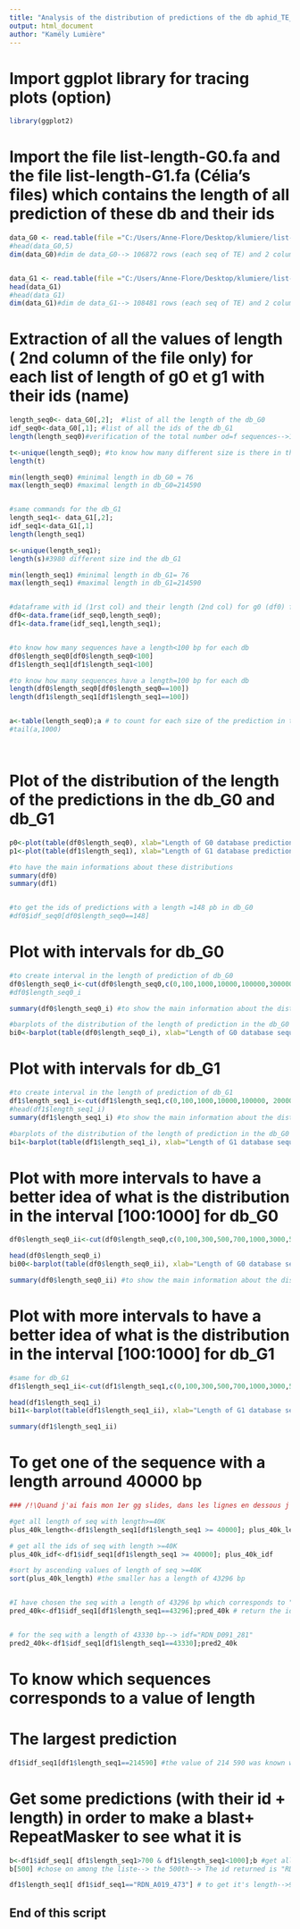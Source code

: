 ---
title: "Analysis of the distribution of predictions of the db aphid_TE_db_G0.db and aphid_TE_db_G1.db length"
output: html_document
author: "Kamély Lumière"
---



# Import ggplot library for tracing plots (option)

```{r}
library(ggplot2)
```



# Import the file list-length-G0.fa and the file list-length-G1.fa (Célia's files) which contains the length of all prediction of these db and their ids
```{r }

data_G0 <- read.table(file ="C:/Users/Anne-Flore/Desktop/klumiere/list-length_G0.txt", header = TRUE) #read the file from the path in our computer
#head(data_G0,5)
dim(data_G0)#dim de data_G0--> 106872 rows (each seq of TE) and 2 columns (id/length)


data_G1 <- read.table(file ="C:/Users/Anne-Flore/Desktop/klumiere/list-length_G1.txt", header = TRUE)
head(data_G1)
#head(data_G1)
dim(data_G1)#dim de data_G1--> 108481 rows (each seq of TE) and 2 columns (name=id/length)

```


# Extraction of all the values of length ( 2nd column of the file only) for each list of length of g0 et g1 with their ids (name)


```{r}

length_seq0<- data_G0[,2];  #list of all the length of the db_G0
idf_seq0<-data_G0[,1]; #list of all the ids of the db_G1
length(length_seq0)#verification of the total number od=f sequences-->106 872

t<-unique(length_seq0); #to know how many different size is there in the db_G0:3946
length(t)

min(length_seq0) #minimal length in db_G0 = 76
max(length_seq0) #maximal length in db_G0=214590


#same commands for the db_G1
length_seq1<- data_G1[,2]; 
idf_seq1<-data_G1[,1]
length(length_seq1)

s<-unique(length_seq1);
length(s)#3980 different size ind the db_G1

min(length_seq1) #minimal length in db_G1= 76
max(length_seq1) #maximal length in db_G1=214590


#dataframe with id (1rst col) and their length (2nd col) for g0 (df0) for db_G0 and db_G1
df0<-data.frame(idf_seq0,length_seq0);
df1<-data.frame(idf_seq1,length_seq1);


#to know how many sequences have a length<100 bp for each db
df0$length_seq0[df0$length_seq0<100]
df1$length_seq1[df1$length_seq1<100]

#to know how many sequences have a length=100 bp for each db
length(df0$length_seq0[df0$length_seq0==100])
length(df1$length_seq1[df1$length_seq1==100])


a<-table(length_seq0);a # to count for each size of the prediction in the db how many prediction have the size
#tail(a,1000)




```



# Plot of the distribution of the length of the predictions in the db_G0 and db_G1


```{r}

p0<-plot(table(df0$length_seq0), xlab="Length of G0 database predictions in pb", ylab="Number of sequences");p0 ### Have not  a good shape 
p1<-plot(table(df1$length_seq1), xlab="Length of G1 database predictions in pb", ylab="Number of sequences");p1

#to have the main informations about these distributions
summary(df0)
summary(df1)


#to get the ids of predictions with a length =148 pb in db_G0
#df0$idf_seq0[df0$length_seq0==148] 

```



# Plot with intervals for db_G0

```{r}

#to create interval in the length of prediction of db_G0
df0$length_seq0_i<-cut(df0$length_seq0,c(0,100,1000,10000,100000,300000),dig.lab = 10) #dig.lab => to remove the scientific writing and have the 0000...
#df0$length_seq0_i

summary(df0$length_seq0_i) #to show the main information about the distribution of length *with interval*

#barplots of the distribution of the length of prediction in the db_G0
bi0<-barplot(table(df0$length_seq0_i), xlab="Length of G0 database sequences in pb", ylab="Number of predictions");bi0 #display the barplot


```

# Plot with intervals for db_G1



```{r}
#to create interval in the length of prediction of db_G1
df1$length_seq1_i<-cut(df1$length_seq1,c(0,100,1000,10000,100000, 200000),na.rm=TRUE,dig.lab = 10)
#head(df1$length_seq1_i)
summary(df1$length_seq1_i) #to show the main information about the distribution of length *with intervals*

#barplots of the distribution of the length of prediction in the db_G0
bi1<-barplot(table(df1$length_seq1_i), xlab="Length of G1 database sequences in pb", ylab="Number of predictions")


```



# Plot with more intervals to have a better idea of what is the distribution in the interval [100:1000] for db_G0


```{r}

df0$length_seq0_ii<-cut(df0$length_seq0,c(0,100,300,500,700,1000,3000,5000,10000,30000,70000,100000, 300000),na.rm=TRUE,dig.lab = 10) #we cut more 

head(df0$length_seq0_i)
bi00<-barplot(table(df0$length_seq0_ii), xlab="Length of G0 database sequences in pb", ylab="Number of sequences") #new barplot with more intervals

summary(df0$length_seq0_ii) #to show the main information about the distribution of length *with more intervals*


```


# Plot with more intervals to have a better idea of what is the distribution in the interval [100:1000] for db_G1


```{r}
#same for db_G1
df1$length_seq1_ii<-cut(df1$length_seq1,c(0,100,300,500,700,1000,3000,5000,10000,30000,70000,100000, 300000),na.rm=TRUE,dig.lab = 10)

head(df1$length_seq1_i)
bi11<-barplot(table(df1$length_seq1_ii), xlab="Length of G1 database sequences in pb", ylab="Number of sequences") #bi11 with more intervals bi1 with some intervals

summary(df1$length_seq1_ii)


```








# To get one of the sequence with a length arround 40000 bp

```{r}
### /!\Quand j'ai fais mon 1er gg slides, dans les lignes en dessous j'avais mis seq0, df0 ... résultats surement à modifier... #### alors que s'occupe que de G1 à partir de là

#get all length of seq with length>=40K
plus_40k_length<-df1$length_seq1[df1$length_seq1 >= 40000]; plus_40k_length

# get all the ids of seq with length >=40K
plus_40k_idf<-df1$idf_seq1[df1$length_seq1 >= 40000]; plus_40k_idf

#sort by ascending values of length of seq >=40K
sort(plus_40k_length) #the smaller has a length of 43296 bp


#I have chosen the seq with a length of 43296 bp which corresponds to "RDN_A037_612"
pred_40k<-df1$idf_seq1[df1$length_seq1==43296];pred_40k # return the id with the length of 43 296 bp RDN_A037_612" 


# for the seq with a length of 43330 bp--> idf="RDN_D091_281"
pred2_40k<-df1$idf_seq1[df1$length_seq1==43330];pred2_40k


```




# To know which sequences corresponds to a value of length

# The largest prediction
```{r}

df1$idf_seq1[df1$length_seq1==214590] #the value of 214 590 was known with the summary above --> the id of the largest prediction is "RDN_D067_35"

```


# Get some predictions (with their id + length) in order to make a blast+ RepeatMasker to see what it is


```{r}
b<-df1$idf_seq1[ df1$length_seq1>700 & df1$length_seq1<1000];b #get all ids with an length >700 and <1000
b[500] #chose on among the liste--> the 500th--> The id returned is "RDN_A019_473"

df1$length_seq1[ df1$idf_seq1=="RDN_A019_473"] # to get it's length-->980 bp

```

## End of this script
